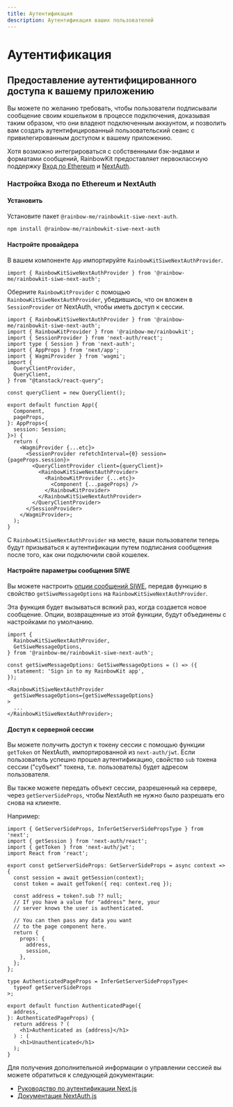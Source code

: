 ```yaml
---
title: Аутентификация
description: Аутентификация ваших пользователей
---
```


# Аутентификация

## Предоставление аутентифицированного доступа к вашему приложению

Вы можете по желанию требовать, чтобы пользователи подписывали сообщение своим кошельком в процессе подключения, доказывая таким образом, что они владеют подключенным аккаунтом, и позволить вам создать аутентифицированный пользовательский сеанс с привилегированным доступом к вашему приложению.

Хотя возможно интегрироваться с собственными бэк-эндами и форматами сообщений, RainbowKit предоставляет первоклассную поддержку [Вход по Ethereum](https://login.xyz) и [NextAuth](https://next-auth.js.org).

### Настройка Входа по Ethereum и NextAuth

#### Установить

Установите пакет `@rainbow-me/rainbowkit-siwe-next-auth`.

```bash
npm install @rainbow-me/rainbowkit-siwe-next-auth
```

#### Настройте провайдера

В вашем компоненте `App` импортируйте `RainbowKitSiweNextAuthProvider`.

```tsx
import { RainbowKitSiweNextAuthProvider } from '@rainbow-me/rainbowkit-siwe-next-auth';
```

Оберните `RainbowKitProvider` с помощью `RainbowKitSiweNextAuthProvider`, убедившись, что он вложен в `SessionProvider` от NextAuth, чтобы иметь доступ к сессии.

```tsx
import { RainbowKitSiweNextAuthProvider } from '@rainbow-me/rainbowkit-siwe-next-auth';
import { RainbowKitProvider } from '@rainbow-me/rainbowkit';
import { SessionProvider } from 'next-auth/react';
import type { Session } from 'next-auth';
import { AppProps } from 'next/app';
import { WagmiProvider } from 'wagmi';
import {
  QueryClientProvider,
  QueryClient,
} from "@tanstack/react-query";

const queryClient = new QueryClient();

export default function App({
  Component,
  pageProps,
}: AppProps<{
  session: Session;
}>) {
  return (
    <WagmiProvider {...etc}>
      <SessionProvider refetchInterval={0} session={pageProps.session}>
        <QueryClientProvider client={queryClient}>
          <RainbowKitSiweNextAuthProvider>
            <RainbowKitProvider {...etc}>
              <Component {...pageProps} />
            </RainbowKitProvider>
          </RainbowKitSiweNextAuthProvider>
        </QueryClientProvider>
      </SessionProvider>
    </WagmiProvider>;
  );
}
```

С `RainbowKitSiweNextAuthProvider` на месте, ваши пользователи теперь будут призываться к аутентификации путем подписания сообщения после того, как они подключили свой кошелек.

#### Настройте параметры сообщения SIWE

Вы можете настроить [опции сообщений SIWE](https://viem.sh/docs/siwe/utilities/createSiweMessage#parameters), передав функцию в свойство `getSiweMessageOptions` на `RainbowKitSiweNextAuthProvider`.

Эта функция будет вызываться всякий раз, когда создается новое сообщение. Опции, возвращенные из этой функции, будут объединены с настройками по умолчанию.

```tsx
import {
  RainbowKitSiweNextAuthProvider,
  GetSiweMessageOptions,
} from '@rainbow-me/rainbowkit-siwe-next-auth';

const getSiweMessageOptions: GetSiweMessageOptions = () => ({
  statement: 'Sign in to my RainbowKit app',
});

<RainbowKitSiweNextAuthProvider
  getSiweMessageOptions={getSiweMessageOptions}
>
  ...
</RainbowKitSiweNextAuthProvider>;
```

#### Доступ к серверной сессии

Вы можете получить доступ к токену сессии с помощью функции `getToken` от NextAuth, импортированной из `next-auth/jwt`. Если пользователь успешно прошел аутентификацию, свойство `sub` токена сессии ("субъект" токена, т.е. пользователь) будет адресом пользователя.

Вы также можете передать объект сессии, разрешенный на сервере, через `getServerSideProps`, чтобы NextAuth не нужно было разрешать его снова на клиенте.

Например:

```tsx
import { GetServerSideProps, InferGetServerSidePropsType } from 'next';
import { getSession } from 'next-auth/react';
import { getToken } from 'next-auth/jwt';
import React from 'react';

export const getServerSideProps: GetServerSideProps = async context => {
  const session = await getSession(context);
  const token = await getToken({ req: context.req });

  const address = token?.sub ?? null;
  // If you have a value for "address" here, your
  // server knows the user is authenticated.

  // You can then pass any data you want
  // to the page component here.
  return {
    props: {
      address,
      session,
    },
  };
};

type AuthenticatedPageProps = InferGetServerSidePropsType<
  typeof getServerSideProps
>;

export default function AuthenticatedPage({
  address,
}: AuthenticatedPageProps) {
  return address ? (
    <h1>Authenticated as {address}</h1>
  ) : (
    <h1>Unauthenticated</h1>
  );
}
```

Для получения дополнительной информации о управлении сессией вы можете обратиться к следующей документации:

- [Руководство по аутентификации Next.js](https://nextjs.org/docs/authentication)
- [Документация NextAuth.js](https://next-auth.js.org)
